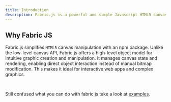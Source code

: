 ```yaml
---
title: Introduction
description: Fabric.js is a powerful and simple Javascript HTML5 canvas library Fabric provides interactive object model on top of canvas element Fabric also has SVG-to-canvas (and canvas-to-SVG) parser.
---
```


## Why Fabric JS

Fabric.js simplifies `HTML5` canvas manipulation with an npm package. Unlike the low-level canvas API, Fabric.js offers a high-level object model for intuitive graphic creation and manipulation. It manages canvas state and rendering, enabling direct object interaction instead of manual bitmap modification. This makes it ideal for interactive web apps and complex graphics.

<br />

Still confused what you can do with fabric js take a look at [examples](#).
